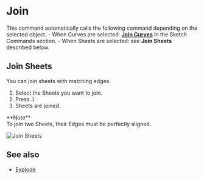 
# Join

<Reference shortcut="J" command="Join" button="" />

This command automatically calls the following command depending on the selected object.
    - When Curves are selected: [**Join Curves**](../sketch/join#join-Curves) in the Sketch Commands section.
    - When Sheets are selected: see **Join Sheets** described below.

## Join Sheets

You can join sheets with matching edges.

1. Select the Sheets you want to join.
2. Press <kbd>J</kbd>.
3. Sheets are joined.

<Callout emoji="❗">
**Note**<br />
To join two Sheets, their Edges must be perfectly aligned.
</Callout>

![Join Sheets](/img/join-sheets.gif)

## See also
- [Explode](../common/explode)





